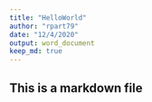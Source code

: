 ```yaml
---
title: "HelloWorld"
author: "rpart79"
date: "12/4/2020"
output: word_document
keep_md: true
---
```


## This is a markdown file